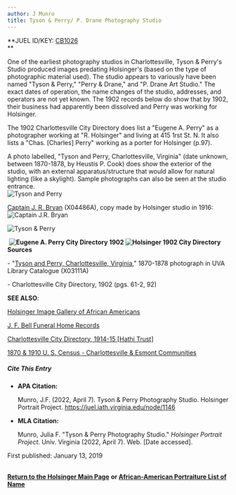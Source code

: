 ```yaml
---
author: J Munro
title: Tyson & Perry/ P. Drane Photography Studio
---
```

**JUEL ID/KEY: [CB1026](http://juel.iath.virginia.edu/public_cb?cb=CB1026 "CB1026")  
**

One of the earliest photography studios in Charlottesville, Tyson & Perry's Studio produced images predating Holsinger's (based on the type of photographic material used). The studio appears to variously have been named "Tyson & Perry," "Perry & Drane," and "P. Drane Art Studio." The exact dates of operation, the name changes of the studio, addresses, and operators are not yet known. The 1902 records below do show that by 1902, their business had apparently been dissolved and Perry was working for Holsinger.

The 1902 Charlottesville City Directory does list a "Eugene A. Perry" as a photographer working at "R. Holsinger" and living at 415 1rst St. N. It also lists a "Chas. \[Charles\] Perry" working as a porter for Holsinger (p.97).

A photo labelled, "Tyson and Perry, Charlottesville, Virginia" (date unknown, between 1870-1878, by Heustis P. Cook) does show the exterior of the studio, with an external apparatus/structure that would allow for natural lighting (like a skylight). Sample photographs can also be seen at the studio entrance.  
![Tyson and Perry](https://iiif.lib.virginia.edu/iiif/uva-lib:2167192/full/561,778/0/default.jpg "Tyson and Perry")  
  
[Captain J. R. Bryan](https://search.lib.virginia.edu/sources/images/items/uva-lib:1044641 "Bryan, Captain J. R.") (X04486A), copy made by Holsinger studio in 1916:  
![Captain J.R. Bryan](https://iiif.lib.virginia.edu/iiif/uva-lib:1044641/full/778,561/0/default.jpg "Captain J.R. Bryan")

![Tyson & Perry](http://juel.iath.virginia.edu/sites/default/files/media/images/tyson.jpeg "Tyson & Perry")

 **![Eugene A. Perry City Directory 1902](http://juel.iath.virginia.edu/sites/default/files/media/images/Screenshot%202022-03-09%20at%2012.45.21%20PM.png "Eugene A. Perry City Directory 1902") ![Holsinger 1902 City Directory](http://juel.iath.virginia.edu/sites/default/files/media/images/Screenshot%202022-03-09%20at%2012.46.47%20PM.png "Holsinger 1902 City Directory")  
Sources**

\- "[Tyson and Perry, Charlottesville, Virginia](https://search.lib.virginia.edu/sources/images/items/uva-lib:2167192 "Tyson and Perry, Charlottesville Virginia")," 1870-1878 photograph in UVA Library Catalogue (X03111A) 

\- Charlottesville City Directory, 1902 (pgs. 61-2, 92)  

**SEE ALSO**:

[Holsinger Image Gallery of African Americans](http://rwholsingerphotos.org/images.php "Holsinger Image Gallery of African Americans")

[J. F. Bell Funeral Home Records](http://www2.vcdh.virginia.edu/afam/raceandplace/perl_scripts/funeral_search.html "J. F. Bell Funeral Home Database")

[Charlottesville City Directory, 1914-15 \[Hathi Trust\]](https://catalog.hathitrust.org/Record/101954103 "Charlottesville City Directory, 1914-15") 

[1870 & 1910 U. S. Census - Charlottesville & Esmont Communities](http://www2.vcdh.virginia.edu/afam/raceandplace/census/search_both.html "1870 & 1910 U. S. Census: Charlottesville and Esmont Communities")

##### **Cite This Entry**

*   **APA Citation:**
    
    Munro, J.F. (2022, April 7). Tyson & Perry Photography Studio. Holsinger Portrait Project. https://juel.iath.virginia.edu/node/1146
    
*   **MLA Citation:**
    
    Munro, Julia F. "Tyson & Perry Photography Studio." _Holsinger Portrait Project_. Univ. Virginia (2022, April 7). Web. \[Date accessed\].
    

First published: January 13, 2019      
 

[**Return to the Holsinger Main Page**](http://juel.iath.virginia.edu/node/980) **or [African-American Portraiture List of Name](http://juel.iath.virginia.edu/node/996)**